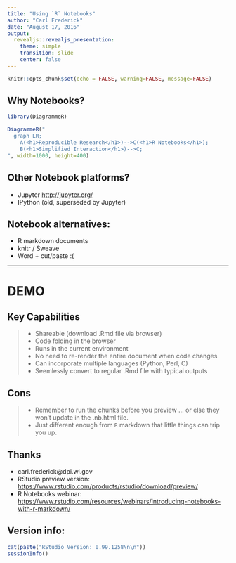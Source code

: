 ```yaml
---
title: "Using `R` Notebooks"
author: "Carl Frederick"
date: "August 17, 2016"
output: 
  revealjs::revealjs_presentation:
    theme: simple
    transition: slide
    center: false
---
```


```r
knitr::opts_chunk$set(echo = FALSE, warning=FALSE, message=FALSE)


```

## Why Notebooks?

```r
library(DiagrammeR)

DiagrammeR("
  graph LR;
    A(<h1>Reproducible Research</h1>)-->C(<h1>R Notebooks</h1>);
    B(<h1>Simplified Interaction</h1>)-->C;
", width=1000, height=400)

```

## Other Notebook platforms?

- Jupyter <http://jupyter.org/>
- IPython (old, superseded by Jupyter)
    
    
## Notebook alternatives:

- R markdown documents
- knitr / Sweave
- Word + cut/paste :(

---

<h1>DEMO</h1>

## Key Capabilities

>- Shareable (download .Rmd file via browser)
>- Code folding in the browser
>- Runs in the current environment
>- No need to re-render the entire document when code changes
>- Can incorporate multiple languages (Python, Perl, C)
>- Seemlessly convert to regular .Rmd file with typical outputs

## Cons

>- Remember to run the chunks before you preview ... or else they won't 
update in the .nb.html file.
>- Just different enough from `R` markdown that little things can trip you up.

## Thanks

- carl.frederick@dpi.wi.gov
- RStudio preview version: <https://www.rstudio.com/products/rstudio/download/preview/>
- R Notebooks webinar: <https://www.rstudio.com/resources/webinars/introducing-notebooks-with-r-markdown/>

## Version info: 
```r
cat(paste("RStudio Version: 0.99.1258\n\n"))
sessionInfo()
```

